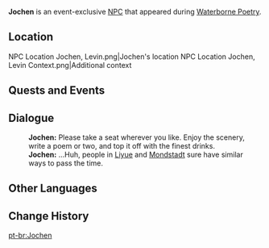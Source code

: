 {{Meta
<!-- Remove this template after adding the missing info -->
|missing_NPC_profile  = yes
}}
{{Character Infobox
|type             = Event NPC
|image            = NPC Jochen.png
|realname         = <!-- Optional, if different from in-game name -->
|deceased         = <!-- Past (for deceased prior to events of the game) or free response -->
|region           = Mondstadt
|location         = Liyue
|affiliation      = 
|title            = 

|ancestry         = <!-- Clan/family -->
|father           = 
|mother           = 
|spouse           = 
|sibling          = 
|child            = 
|relative         = 

|voiceEN          = 
|voiceCN          = 
|voiceJP          = 
|voiceKR          = 
|dialoguereward   = 
}}
'''Jochen''' is an event-exclusive [[NPC]] that appeared during [[Waterborne Poetry]].

==Location==
<gallery>
NPC Location Jochen, Levin.png|Jochen's location
NPC Location Jochen, Levin Context.png|Additional context
</gallery>
<!--
==Profile==
''(To be added.)''

===Appearance===
''(To be added.)''
-->
==Quests and Events==
{{Quests and Events|Tears Among the Leaves (Quest)=non-speaking}}
<!--
==Idle Quotes==
{{Dialogue Start}}
: {{DIcon|Idle}} {{Tx}}
:: {{A|VO {{subst:#titleparts:{{subst:PAGENAME}}}} 01.ogg}} "{{Tx}}"
{{Dialogue End}}
-->
==Dialogue==
{{Dialogue Start}}
:'''Jochen:''' Please take a seat wherever you like. Enjoy the scenery, write a poem or two, and top it off with the finest drinks.
:'''Jochen:''' ...Huh, people in [[Liyue]] and [[Mondstadt]] sure have similar ways to pass the time.
{{Dialogue End}}
<!--
==Event Dialogue==
===Event Name===
{{Dialogue Start}}
:'''{{subst:PAGENAME}}:'''
{{Dialogue End}}
-->
==Other Languages==
{{Other Languages|default_hidden=1
|en      = Jochen
|zhs     = 约亨
|zhs_rm  = Yuēhēng
|zht     = 約亨
|zht_rm  = Yuēhēng
|ja      = ヨッヒェン
|ja_rm   = Yohhyen
|ko      = 요헨
|es      = Jochen
|fr      = Jochen
|ru      = Йохен
|th      = Jochen
|vi      = Jochen
|de      = Jochen
|id      = Jochen
|pt      = Jochen
|tr      = Jochen
|it      = Jochen
}}

==Change History==
{{Change History|4.1}}
<!--
==References==
{{Reflist}}-->

[[pt-br:Jochen]]